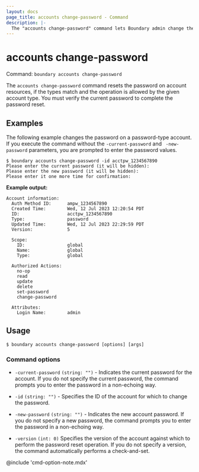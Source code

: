 ```yaml
---
layout: docs
page_title: accounts change-password - Command
description: |-
  The "accounts change-password" command lets Boundary admin change the password for an account.
---
```


# accounts change-password

Command: `boundary accounts change-password`

The `accounts change-password` command resets the password on account resources, if the types match and the operation is allowed by the given account type.
You must verify the current password to complete the password reset.

## Examples

The following example changes the password on a password-type account. If you execute the command without the `-current-password` and ` -new-password` parameters, you are
prompted to enter the password values.

```shell-session
$ boundary accounts change-password -id acctpw_1234567890
Please enter the current password (it will be hidden):
Please enter the new password (it will be hidden):
Please enter it one more time for confirmation:
```

**Example output:**

<CodeBlockConfig hideClipboard>

```plaintext
Account information:
  Auth Method ID:      ampw_1234567890
  Created Time:        Wed, 12 Jul 2023 12:20:54 PDT
  ID:                  acctpw_1234567890
  Type:                password
  Updated Time:        Wed, 12 Jul 2023 22:29:59 PDT
  Version:             5

  Scope:
    ID:                global
    Name:              global
    Type:              global

  Authorized Actions:
    no-op
    read
    update
    delete
    set-password
    change-password

  Attributes:
    Login Name:        admin
```

</CodeBlockConfig>


## Usage

<CodeBlockConfig hideClipboard>

```shell-session
$ boundary accounts change-password [options] [args]
```

</CodeBlockConfig>


### Command options

- `-current-password` `(string: "")` - Indicates the current password for the account. If
   you do not specify the current password, the command prompts you to enter the password in a
   non-echoing way.

- `-id` `(string: "")` - Specifies the ID of the account for which to change the password.

- `-new-password` `(string: "")` - Indicates the new account password. If you do not specify a new password, the command prompts you to enter the password in a non-echoing way.

- `-version` `(int: 0)` Specifies the version of the account against which to perform the password reset operation. If you do not specify a version, the command automatically performs a check-and-set.

@include 'cmd-option-note.mdx'